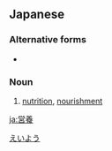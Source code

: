 {{also|營養}}
==Japanese==
{{ja-kanjitab|えい|よう|yomi=on}}

===Alternative forms===
* {{l|ja|栄養}}

===Noun===
{{ja-noun|えいよう|kyu=營養}}

# [[nutrition]], [[nourishment]]

[[Category:ja:Nutrition|えいよう]]

[[ja:営養]]